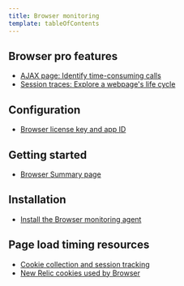 ```yaml
---
title: Browser monitoring
template: tableOfContents
---
```


## Browser pro features

* [AJAX page: Identify time-consuming calls](/docs/browser/browser-monitoring/browser-pro-features/ajax-page-identify-time-consuming-calls)
* [Session traces: Explore a webpage's life cycle](/docs/browser/browser-monitoring/browser-pro-features/session-traces-explore-webpages-life-cycle)

## Configuration

* [Browser license key and app ID](/docs/browser/browser-monitoring/configuration/browser-license-key-app-id)

## Getting started

* [Browser Summary page](/docs/browser/browser-monitoring/getting-started/browser-summary-page)

## Installation

* [Install the Browser monitoring agent](/docs/browser/browser-monitoring/installation/install-browser-monitoring-agent)

## Page load timing resources

* [Cookie collection and session tracking](/docs/browser/browser-monitoring/page-load-timing-resources/cookie-collection-session-tracking)
* [New Relic cookies used by Browser](/docs/browser/browser-monitoring/page-load-timing-resources/new-relic-cookies-used-browser)
